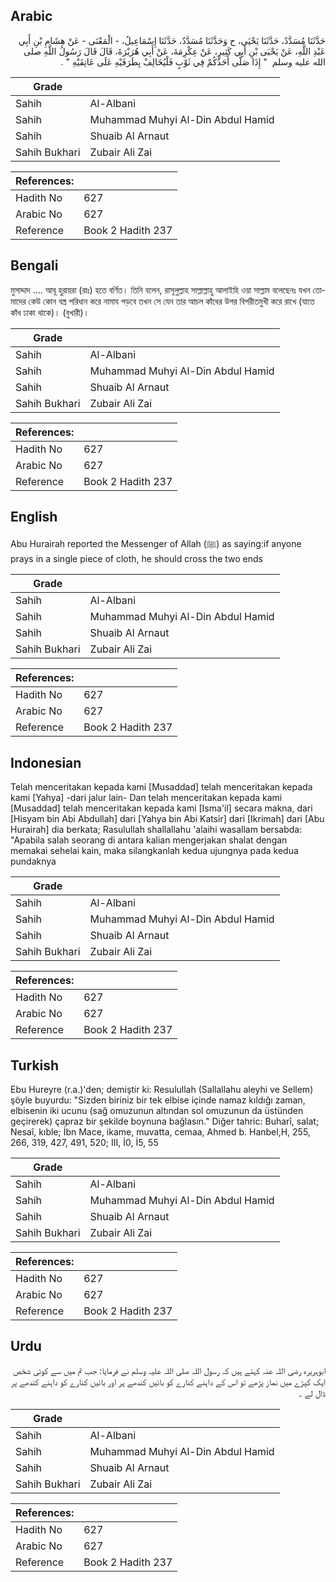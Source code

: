 ## Arabic


<div dir="rtl" lang="ar" style={{fontSize:'larger',backgroundColor:'#f8f9fa',padding:20}}>
حَدَّثَنَا مُسَدَّدٌ، حَدَّثَنَا يَحْيَى، ح وَحَدَّثَنَا مُسَدَّدٌ، حَدَّثَنَا إِسْمَاعِيلُ، - الْمَعْنَى - عَنْ هِشَامِ بْنِ أَبِي عَبْدِ اللَّهِ، عَنْ يَحْيَى بْنِ أَبِي كَثِيرٍ، عَنْ عِكْرِمَةَ، عَنْ أَبِي هُرَيْرَةَ، قَالَ قَالَ رَسُولُ اللَّهِ صلى الله عليه وسلم ‏ "‏ إِذَا صَلَّى أَحَدُكُمْ فِي ثَوْبٍ فَلْيُخَالِفْ بِطَرَفَيْهِ عَلَى عَاتِقَيْهِ ‏"‏ ‏.‏
</div>
<div style={{backgroundColor:'#f8f9fa',padding:20, marginBottom: 10}}><table> <thead> <tr> <th>Grade</th> <th></th> </tr> </thead> <tbody> <tr><td>Sahih</td><td>Al-Albani</td></tr><tr><td>Sahih</td><td>Muhammad Muhyi Al-Din Abdul Hamid</td></tr><tr><td>Sahih</td><td>Shuaib Al Arnaut</td></tr><tr><td>Sahih Bukhari</td><td>Zubair Ali Zai</td></tr></tbody></table><table> <thead> <tr> <th>References:</th> <th></th> </tr> </thead> <tbody><tr><td>Hadith No</td><td>627</td></tr><tr><td>Arabic No</td><td>627</td></tr><tr><td>Reference</td><td>Book 2 Hadith 237</td></tr></tbody></table></div>

## Bengali


<div dir="ltr" lang="bn" style={{fontSize:'larger',backgroundColor:'#f8f9fa',padding:20}}>
মুসাদ্দাদ .... আবূ হুরায়রা (রাঃ) হতে বর্ণিত। তিনি বলেন, রাসূলুল্লাহ সাল্লাল্লাহু আলাইহি ওয়া সাল্লাম বলেছেনঃ যখন তোমাদের কেউ কোন বস্ত্র পরিধান করে নামায পড়বে তখন সে যেন তার আচল কাঁধের উপর বিপরীতমুখী করে রাখে (যাতে কাঁধ ঢাকা থাকে)। (বুখারী)।
</div>
<div style={{backgroundColor:'#f8f9fa',padding:20, marginBottom: 10}}><table> <thead> <tr> <th>Grade</th> <th></th> </tr> </thead> <tbody> <tr><td>Sahih</td><td>Al-Albani</td></tr><tr><td>Sahih</td><td>Muhammad Muhyi Al-Din Abdul Hamid</td></tr><tr><td>Sahih</td><td>Shuaib Al Arnaut</td></tr><tr><td>Sahih Bukhari</td><td>Zubair Ali Zai</td></tr></tbody></table><table> <thead> <tr> <th>References:</th> <th></th> </tr> </thead> <tbody><tr><td>Hadith No</td><td>627</td></tr><tr><td>Arabic No</td><td>627</td></tr><tr><td>Reference</td><td>Book 2 Hadith 237</td></tr></tbody></table></div>

## English


<div dir="ltr" lang="en" style={{fontSize:'larger',backgroundColor:'#f8f9fa',padding:20}}>
Abu Hurairah reported the Messenger of Allah (ﷺ) as saying:if anyone prays in a single piece of cloth, he should cross the two ends
</div>
<div style={{backgroundColor:'#f8f9fa',padding:20, marginBottom: 10}}><table> <thead> <tr> <th>Grade</th> <th></th> </tr> </thead> <tbody> <tr><td>Sahih</td><td>Al-Albani</td></tr><tr><td>Sahih</td><td>Muhammad Muhyi Al-Din Abdul Hamid</td></tr><tr><td>Sahih</td><td>Shuaib Al Arnaut</td></tr><tr><td>Sahih Bukhari</td><td>Zubair Ali Zai</td></tr></tbody></table><table> <thead> <tr> <th>References:</th> <th></th> </tr> </thead> <tbody><tr><td>Hadith No</td><td>627</td></tr><tr><td>Arabic No</td><td>627</td></tr><tr><td>Reference</td><td>Book 2 Hadith 237</td></tr></tbody></table></div>

## Indonesian


<div dir="ltr" lang="id" style={{fontSize:'larger',backgroundColor:'#f8f9fa',padding:20}}>
Telah menceritakan kepada kami [Musaddad] telah menceritakan kepada kami [Yahya] -dari jalur lain- Dan telah menceritakan kepada kami [Musaddad] telah menceritakan kepada kami [Isma'il] secara makna, dari [Hisyam bin Abi Abdullah] dari [Yahya bin Abi Katsir] dari [Ikrimah] dari [Abu Hurairah] dia berkata; Rasulullah shallallahu 'alaihi wasallam bersabda: "Apabila salah seorang di antara kalian mengerjakan shalat dengan memakai sehelai kain, maka silangkanlah kedua ujungnya pada kedua pundaknya
</div>
<div style={{backgroundColor:'#f8f9fa',padding:20, marginBottom: 10}}><table> <thead> <tr> <th>Grade</th> <th></th> </tr> </thead> <tbody> <tr><td>Sahih</td><td>Al-Albani</td></tr><tr><td>Sahih</td><td>Muhammad Muhyi Al-Din Abdul Hamid</td></tr><tr><td>Sahih</td><td>Shuaib Al Arnaut</td></tr><tr><td>Sahih Bukhari</td><td>Zubair Ali Zai</td></tr></tbody></table><table> <thead> <tr> <th>References:</th> <th></th> </tr> </thead> <tbody><tr><td>Hadith No</td><td>627</td></tr><tr><td>Arabic No</td><td>627</td></tr><tr><td>Reference</td><td>Book 2 Hadith 237</td></tr></tbody></table></div>

## Turkish


<div dir="ltr" lang="tr" style={{fontSize:'larger',backgroundColor:'#f8f9fa',padding:20}}>
Ebu Hureyre (r.a.)'den; demiştir ki: Resulullah (Sallallahu aleyhi ve Sellem) şöyle buyurdu: "Sizden biriniz bir tek elbise içinde namaz kıldığı zaman, elbisenin iki ucunu (sağ omuzunun altından sol omuzunun da üstünden geçirerek) çapraz bir şekilde boynuna bağlasın." Diğer tahric: Buharî, salat; Nesaî, kıble; İbn Mace, ikame, muvatta, cemaa, Ahmed b. Hanbel,H, 255, 266, 319, 427, 491, 520; III, İ0, İ5, 55
</div>
<div style={{backgroundColor:'#f8f9fa',padding:20, marginBottom: 10}}><table> <thead> <tr> <th>Grade</th> <th></th> </tr> </thead> <tbody> <tr><td>Sahih</td><td>Al-Albani</td></tr><tr><td>Sahih</td><td>Muhammad Muhyi Al-Din Abdul Hamid</td></tr><tr><td>Sahih</td><td>Shuaib Al Arnaut</td></tr><tr><td>Sahih Bukhari</td><td>Zubair Ali Zai</td></tr></tbody></table><table> <thead> <tr> <th>References:</th> <th></th> </tr> </thead> <tbody><tr><td>Hadith No</td><td>627</td></tr><tr><td>Arabic No</td><td>627</td></tr><tr><td>Reference</td><td>Book 2 Hadith 237</td></tr></tbody></table></div>

## Urdu


<div dir="rtl" lang="ur" style={{fontSize:'larger',backgroundColor:'#f8f9fa',padding:20}}>
ابوہریرہ رضی اللہ عنہ کہتے ہیں کہ رسول اللہ صلی اللہ علیہ وسلم نے فرمایا: جب تم میں سے کوئی شخص ایک کپڑے میں نماز پڑھے تو اس کے داہنے کنارے کو بائیں کندھے پر اور بائیں کنارے کو داہنے کندھے پر ڈال لے ۔
</div>
<div style={{backgroundColor:'#f8f9fa',padding:20, marginBottom: 10}}><table> <thead> <tr> <th>Grade</th> <th></th> </tr> </thead> <tbody> <tr><td>Sahih</td><td>Al-Albani</td></tr><tr><td>Sahih</td><td>Muhammad Muhyi Al-Din Abdul Hamid</td></tr><tr><td>Sahih</td><td>Shuaib Al Arnaut</td></tr><tr><td>Sahih Bukhari</td><td>Zubair Ali Zai</td></tr></tbody></table><table> <thead> <tr> <th>References:</th> <th></th> </tr> </thead> <tbody><tr><td>Hadith No</td><td>627</td></tr><tr><td>Arabic No</td><td>627</td></tr><tr><td>Reference</td><td>Book 2 Hadith 237</td></tr></tbody></table></div>